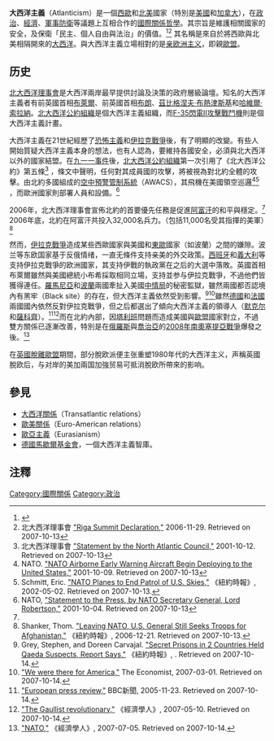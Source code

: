 '''大西洋主義'''（Atlanticism）是一個[[西歐|西歐]]和[[北美|北美]]國家（特別是[[美國|美國]]和[[加拿大|加拿大]]），在[[政治|政治]]、[[經濟|經濟]]、[[防衛戰|軍事防衛]]等議題上互相合作的[[國際關係|國際關係]][[哲學|哲學]]。其宗旨是維護相關國家的安全，及保衛「民主、個人自由與法治」的價值。<ref>{{Cite web |url=http://www.bartleby.com/61/93/A0499300.html |title=Atlanticism. The American Heritage Dictionary of the English Language: Fourth Edition. 2000<!-- Bot generated title --> |access-date=2008-11-28 |archive-date=2008-12-01 |archive-url=https://web.archive.org/web/20081201203232/http://www1.bartleby.com/61/93/A0499300.html |dead-url=yes }}</ref><ref name="RigaSummit">北大西洋理事會 [http://www.nato.int/docu/pr/2006/p06-150e.htm "Riga Summit Declaration,"] {{Wayback|url=http://www.nato.int/docu/pr/2006/p06-150e.htm |date=20140312162903 }} 2006-11-29. Retrieved on 2007-10-13</ref> 其名稱是來自於將西歐與北美相隔開來的[[大西洋|大西洋]]。與大西洋主義立場相對的是[[亲欧洲主义|亲欧洲主义]]，即親[[歐盟|歐盟]]。

== 历史 ==
[[北大西洋理事會|北大西洋理事會]]是大西洋兩岸最早提供討論及決策的政府層級論壇。知名的大西洋主義者有前英國首相[[布萊爾|布萊爾]]、前英國首相[[戈登·布朗|布朗]]、[[茲比格涅夫·布熱津斯基|茲比格涅夫·布熱津斯基]]和[[哈維爾·索拉納|哈維爾·索拉納]]。[[北大西洋公約組織|北大西洋公約組織]]是個大西洋主義組織，而[[F-35閃電II攻擊戰鬥機|F-35閃電II攻擊戰鬥機]]則是個大西洋主義計畫。

大西洋主義在21世紀經歷了[[恐怖主義|恐怖主義]]和[[伊拉克戰爭|伊拉克戰爭]]後，有了明顯的改變。有些人開始質疑大西洋主義本身的想法，也有人認為，要維持各國安全，必須與北大西洋以外的國家結盟。在[[九一一襲擊事件|九一一事件]]後，[[北大西洋公約組織|北大西洋公約組織]]第一次引用了《北大西洋公約》第五條<ref>北大西洋理事會 [http://www.nato.int/docu/pr/2001/p01-124e.htm "Statement by the North Atlantic Council,"] {{Wayback|url=http://www.nato.int/docu/pr/2001/p01-124e.htm |date=20181225172232 }} 2001-10-12. Retrieved on 2007-10-13</ref> ，條文中聲明，任何對其成員國的攻擊，將被視為對北約全體的攻擊。由北約多國組成的[[空中預警管制系統|空中預警管制系統]]（AWACS），其飛機在美國領空巡邏<ref>NATO. [http://www.nato.int/docu/update/2001/1008/e1009b.htm "NATO Airborne Early Warning Aircraft Begin Deploying to the United States,"] {{Wayback|url=http://www.nato.int/docu/update/2001/1008/e1009b.htm |date=20200724095813 }} 2001-10-09. Retrieved on 2007-10-13</ref><ref>Schmitt, Eric. [http://query.nytimes.com/gst/fullpage.html?res=9C01E3DF1231F931A35756C0A9649C8B63 "NATO Planes to End Patrol of U.S. Skies,"] {{Wayback|url=http://query.nytimes.com/gst/fullpage.html?res=9C01E3DF1231F931A35756C0A9649C8B63 |date=20080624015423 }} 《紐約時報》, 2002-05-02. Retrieved on 2007-10-13.</ref> ，而歐洲國家則部署人員和設備。<ref>NATO, [http://www.nato.int/docu/speech/2001/s011004b.htm "Statement to the Press, by NATO Secretary General, Lord Robertson,"] {{Wayback|url=http://www.nato.int/docu/speech/2001/s011004b.htm |date=20210125020128 }} 2001-10-04. Retrieved on 2007-10-13</ref> 

2006年，北大西洋理事會宣佈北約的首要優先任務是促進[[阿富汗|阿富汗]]的和平與穩定。<ref name="RigaSummit" /> 2006年底，北約在阿富汗共投入32,000名兵力。（包括11,000名受其指揮的美軍）<ref>Shanker, Thom. [http://query.nytimes.com/gst/fullpage.html?res=9804EFD91031F932A15751C1A9609C8B63 "Leaving NATO, U.S. General Still Seeks Troops for Afghanistan,"] {{Wayback|url=http://query.nytimes.com/gst/fullpage.html?res=9804EFD91031F932A15751C1A9609C8B63 |date=20170802210942 }} 《紐約時報》, 2006-12-21. Retrieved on 2007-10-13.</ref> 

然而，[[伊拉克戰爭|伊拉克戰爭]]造成某些西歐國家與美國和[[東歐|東歐]]國家（如波蘭）之間的嫌隙。波兰等东欧国家基于反俄情绪，一直无條件支持亲美的外交政策。[[西班牙|西班牙]]和[[義大利|義大利]]等支持伊拉克戰爭的欧洲國家，其支持伊戰的執政黨在之后的大選中落敗。英國首相布萊爾雖然與美國總統小布希採取相同立場，支持並参与伊拉克戰爭，不過他們皆獲得連任。[[羅馬尼亞|羅馬尼亞]]和[[波蘭|波蘭]]兩國牽扯入美國[[中情局|中情局]]的秘密監獄，雖然兩國都否認境內有黑牢（Black site）的存在，但大西洋主義依然受到影響。<ref>Grey, Stephen, and Doreen Carvajal. [http://www.nytimes.com/2007/06/08/world/europe/08prisons.html "Secret Prisons in 2 Countries Held Qaeda Suspects, Report Says,"] {{Wayback|url=http://www.nytimes.com/2007/06/08/world/europe/08prisons.html |date=20200808131640 }} 《紐約時報》, . Retrieved on 2007-10-14.</ref><ref>[http://www.economist.com/world/europe/displaystory.cfm?story_id=8770396 "We were there for America,"] {{Wayback|url=http://www.economist.com/world/europe/displaystory.cfm?story_id=8770396 |date=20080623104743 }} The Economist, 2007-03-01. Retrieved on 2007-10-14.</ref>雖然[[德國|德國]]和[[法國|法國]]兩國國內依然反對伊拉克戰爭，但之后都選出了傾向大西洋主義的領導人（[[默克尔|默克尔]]和[[薩科齊|薩科齊]]）。<ref>[http://news.bbc.co.uk/1/hi/world/europe/4462146.stm "European press review,"] {{Wayback|url=http://news.bbc.co.uk/1/hi/world/europe/4462146.stm |date=20170802205925 }} BBC新聞, 2005-11-23. Retrieved on 2007-10-14.</ref><ref>[http://www.economist.com/world/europe/displaystory.cfm?story_id=9149752 "The Gaullist revolutionary,"] {{Wayback|url=http://www.economist.com/world/europe/displaystory.cfm?story_id=9149752 |date=20080623104750 }} 《經濟學人》, 2007-05-10. Retrieved on 2007-10-14.</ref>而在北約內部，因[[塔利班|塔利班]]問題而造成美國與[[歐盟|歐盟]]國家對立，不過雙方關係已逐漸改善，特別是在[[俄羅斯|俄羅斯]]與[[喬治亞|喬治亞]]的[[2008年南奧塞提亞戰爭|2008年南奧塞提亞戰爭]]爆發之後。<ref>[http://www.economist.com/research/backgrounders/displaybackgrounder.cfm?bg=671921 "NATO,"] {{Wayback|url=http://www.economist.com/research/backgrounders/displaybackgrounder.cfm?bg=671921 |date=20110120182403 }} 《經濟學人》, 2007-07-05. Retrieved on 2007-10-14.</ref>

在[[英國脫離歐盟|英國脫離歐盟]]期間，部分脫欧派便主张重塑1980年代的大西洋主义，声稱英國脫欧后，与对岸的美加兩国加強贸易可抵消脫欧所帶來的影响。

==參見==
*[[大西洋關係|大西洋關係]]（Transatlantic relations）
*[[歐美關係|歐美關係]]（Euro-American relations）
*[[歐亞主義|歐亞主義]]（Eurasianism）
*[[德國馬歇爾基金會|德國馬歇爾基金會]]，一個大西洋主義智庫。

==注釋==
{{reflist}}

[[Category:國際關係|Category:國際關係]]
[[Category:政治|Category:政治]]